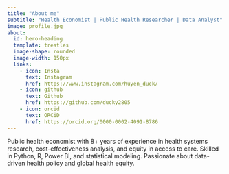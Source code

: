 ```yaml
---
title: "About me"
subtitle: "Health Economist | Public Health Researcher | Data Analyst"
image: profile.jpg
about:
  id: hero-heading
  template: trestles
  image-shape: rounded
  image-width: 150px
  links:
    - icon: Insta
      text: Instagram
      href: https://www.instagram.com/huyen_duck/
    - icon: github
      text: Github
      href: https://github.com/ducky2805
    - icon: orcid
      text: ORCiD
      href: https://orcid.org/0000-0002-4091-8786
---
```


Public health economist with 8+ years of experience in health systems research, cost-effectiveness analysis, and equity in access to care. Skilled in Python, R, Power BI, and statistical modeling. Passionate about data-driven health policy and global health equity.
